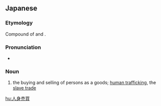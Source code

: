 ==Japanese==
{{ja-kanjitab|じん|しん|ばい|ばい|yomi=on}}

===Etymology===
Compound of {{ja-r|人身|じんしん|gloss=human body}} and {{ja-r|売買|ばいばい|gloss=buying and selling}}.

===Pronunciation===
* {{IPA|[dʑiɴɕiɴ baibai]|lang=ja}}

===Noun===
{{ja-noun|じんしん ばいばい|kyu=人身賣買}}

# the buying and selling of persons as a goods; [[human trafficking]], the [[slave trade]]

[[hu:人身売買]]